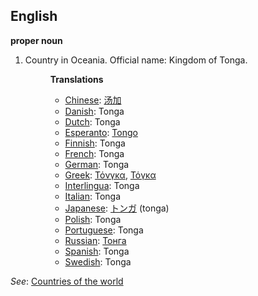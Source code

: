==English==

'''proper noun'''

# Country in Oceania. Official name: Kingdom of Tonga.
#:'''Translations'''
#:*[[Chinese]]: [[汤加]]
#:*[[Danish]]: Tonga
#:*[[Dutch]]: Tonga
#:*[[Esperanto]]: [[Tongo]]
#:*[[Finnish]]: Tonga
#:*[[French]]: Tonga
#:*[[German]]: Tonga
#:*[[Greek]]: [[Τόνγκα]], [[Τόγκα]]
#:*[[Interlingua]]: Tonga
#:*[[Italian]]: Tonga
#:*[[Japanese]]: [[トンガ]] (tonga)
#:*[[Polish]]: Tonga
#:*[[Portuguese]]: Tonga
#:*[[Russian]]: [[Тонга]]
#:*[[Spanish]]: Tonga
#:*[[Swedish]]: Tonga

''See'': [[Countries of the world]]